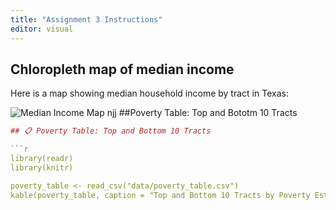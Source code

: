 ```yaml
---
title: "Assignment 3 Instructions"
editor: visual
---
```


## Chloropleth map of median income

Here is a map showing median household income by tract in Texas:

![Median Income Map](images/income_map.png)
njj
##Poverty Table: Top and Bototm 10 Tracts
```r
## 📋 Poverty Table: Top and Bottom 10 Tracts

```r
library(readr)
library(knitr)

poverty_table <- read_csv("data/poverty_table.csv")
kable(poverty_table, caption = "Top and Bottom 10 Tracts by Poverty Estimate")

```

